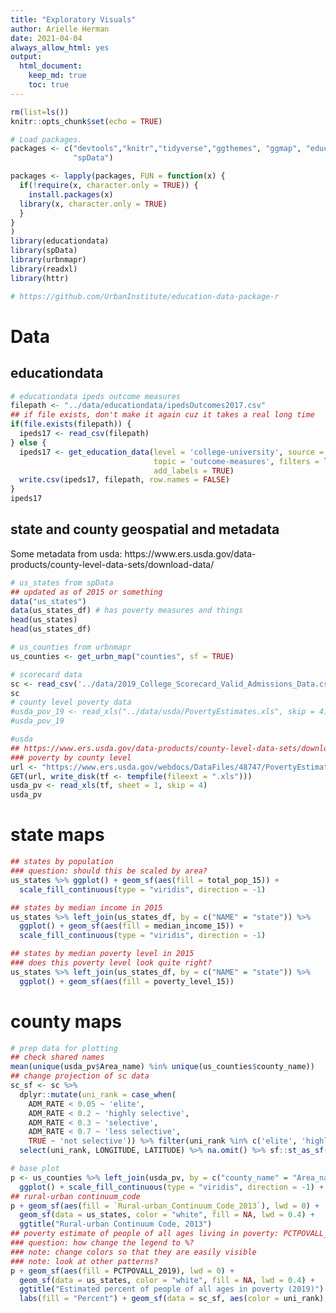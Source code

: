 ```yaml
---
title: "Exploratory Visuals"
author: Arielle Herman
date: 2021-04-04
always_allow_html: yes
output: 
  html_document:
    keep_md: true
    toc: true
---
```


```r
rm(list=ls())
knitr::opts_chunk$set(echo = TRUE)

# Load packages.
packages <- c("devtools","knitr","tidyverse","ggthemes", "ggmap", "educationdata",
              "spData")

packages <- lapply(packages, FUN = function(x) {
  if(!require(x, character.only = TRUE)) {
    install.packages(x)
  library(x, character.only = TRUE)
  }
}
)
library(educationdata)
library(spData)
library(urbnmapr)
library(readxl)
library(httr)

# https://github.com/UrbanInstitute/education-data-package-r
```

# Data

## educationdata

```r
# educationdata ipeds outcome measures
filepath <- "../data/educationdata/ipedsOutcomes2017.csv"
## if file exists, don't make it again cuz it takes a real long time
if(file.exists(filepath)) {
  ipeds17 <- read_csv(filepath)
} else {
  ipeds17 <- get_education_data(level = 'college-university', source = 'ipeds', 
                                topic = 'outcome-measures', filters = list(year = 2017),
                                add_labels = TRUE)
  write.csv(ipeds17, filepath, row.names = FALSE)
}
ipeds17
```

## state and county geospatial and metadata
Some metadata from usda: https://www.ers.usda.gov/data-products/county-level-data-sets/download-data/

```r
# us_states from spData
## updated as of 2015 or something
data("us_states")
data(us_states_df) # has poverty measures and things
head(us_states)
head(us_states_df)

# us_counties from urbnmapr
us_counties <- get_urbn_map("counties", sf = TRUE)

# scorecard data
sc <- read_csv('../data/2019_College_Scorecard_Valid_Admissions_Data.csv')
sc
# county level poverty data
#usda_pov_19 <- read_xls("../data/usda/PovertyEstimates.xls", skip = 4)
#usda_pov_19

#usda
## https://www.ers.usda.gov/data-products/county-level-data-sets/download-data/
### poverty by county level
url <- "https://www.ers.usda.gov/webdocs/DataFiles/48747/PovertyEstimates.xls?v=9293.8"
GET(url, write_disk(tf <- tempfile(fileext = ".xls")))
usda_pv <- read_xls(tf, sheet = 1, skip = 4)
usda_pv
```

# state maps

```r
## states by population
### question: should this be scaled by area?
us_states %>% ggplot() + geom_sf(aes(fill = total_pop_15)) +
  scale_fill_continuous(type = "viridis", direction = -1)

## states by median income in 2015
us_states %>% left_join(us_states_df, by = c("NAME" = "state")) %>%
  ggplot() + geom_sf(aes(fill = median_income_15)) +
  scale_fill_continuous(type = "viridis", direction = -1)

## states by median poverty level in 2015
### does this poverty level look quite right?
us_states %>% left_join(us_states_df, by = c("NAME" = "state")) %>%
  ggplot() + geom_sf(aes(fill = poverty_level_15))
```

# county maps
```r
# prep data for plotting
## check shared names
mean(unique(usda_pv$Area_name) %in% unique(us_counties$county_name))
## change projection of sc data
sc_sf <- sc %>%
  dplyr::mutate(uni_rank = case_when(
    ADM_RATE < 0.05 ~ 'elite',
    ADM_RATE < 0.2 ~ 'highly selective',
    ADM_RATE < 0.3 ~ 'selective',
    ADM_RATE < 0.7 ~ 'less selective',
    TRUE ~ 'not selective')) %>% filter(uni_rank %in% c('elite', 'highly selective')) %>%
  select(uni_rank, LONGITUDE, LATITUDE) %>% na.omit() %>% sf::st_as_sf(coords = c("LONGITUDE", "LATITUDE"), crs = 4326)

# base plot
p <- us_counties %>% left_join(usda_pv, by = c("county_name" = "Area_name")) %>%
  ggplot() + scale_fill_continuous(type = "viridis", direction = -1) + ggthemes::theme_tufte()
## rural-urban continuum_code
p + geom_sf(aes(fill = `Rural-urban_Continuum_Code_2013`), lwd = 0) +
  geom_sf(data = us_states, color = "white", fill = NA, lwd = 0.4) +
  ggtitle("Rural-urban Continuum Code, 2013")
## poverty estimate of people of all ages living in poverty: PCTPOVALL_2019
### question: how change the legend to %?
### note: change colors so that they are easily visible
### note: look at other patterns?
p + geom_sf(aes(fill = PCTPOVALL_2019), lwd = 0) +
  geom_sf(data = us_states, color = "white", fill = NA, lwd = 0.4) +
  ggtitle("Estimated percent of people of all ages in poverty (2019)") +
  labs(fill = "Percent") + geom_sf(data = sc_sf, aes(color = uni_rank), size = 1.5)
```